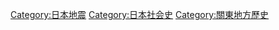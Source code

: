 [[Category:日本地震|Category:日本地震]]
[[Category:日本社会史|Category:日本社会史]]
[[Category:關東地方歷史|Category:關東地方歷史]]